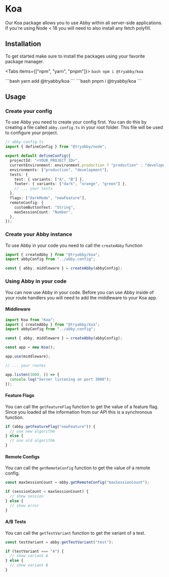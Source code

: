 
# Koa

Our Koa package allows you to use Abby within all server-side applications.
If you're using Node < 18 you will need to also install any fetch polyfill.

## Installation

To get started make sure to install the packages using your favorite package manager.

<Tabs items={["npm", "yarn", "pnpm"]}>
  <Tab>
    ```bash
    npm i @tryabby/koa
    ```
    </Tab>

  <Tab>
    ```bash
    yarn add @tryabby/koa
    ```
</Tab>
  <Tab>
    ```bash
    pnpm i @tryabby/koa
    ```
    </Tab>
</Tabs>

## Usage

### Create your config

To use Abby you need to create your config first. You can do this by creating a file called `abby.config.ts` in your root folder. This file will be used to configure your project.

```ts
// abby.config.ts
import { defineConfig } from "@tryabby/node";

export default defineConfig({
  projectId: "<YOUR_PROJECT_ID>",
  currentEnvironment: environment.production ? "production" : "development",
  environments: ["production", "development"],
  tests: {
    test: { variants: ["A", "B"] },
    footer: { variants: ["dark", "orange", "green"] },
    // ... your tests
  },
  flags: ["darkMode", "newFeature"],
  remoteConfig: {
    customButtonText: "String",
    maxSessionCount: "Number",
  },
});
```

### Create your Abby instance

To use Abby in your code you need to call the `createAbby` function

```ts
import { createAbby } from "@tryabby/koa";
import abbyConfig from "../abby.config";

const { abby, middleware } = createAbby(abbyConfig);
```

### Using Abby in your code

You can now use Abby in your code. Before you can use Abby inside of your route handlers you will need to add the middleware to your Koa app.

#### Middleware

```ts
import Koa from "Koa";
import { createAbby } from "@tryabby/koa";
import abbyConfig from "../abby.config";

const { abby, middleware } = createAbby(abbyConfig);

const app = new Koa();

app.use(middleware);

// ... your routes

app.listen(3000, () => {
  console.log("Server listening on port 3000");
});
```

#### Feature Flags

You can call the `getFeatureFlag` function to get the value of a feature flag.
Since you loaded all the information from our API this is a synchronous function.

```ts
if (abby.getFeatureFlag("newFeature")) {
  // use new algorithm
} else {
  // use old algorithm
}
```

#### Remote Configs

You can call the `getRemoteConfig` function to get the value of a remote config.

```ts
const maxSessionCount = abby.getRemoteConfig("maxSessionCount");

if (sessionCount < maxSessionCount) {
  // show session
} else {
  // show error
}
```

#### A/B Tests

You can call the `getTestVariant` function to get the variant of a test.

```ts
const testVariant = abby.getTestVariant("test");

if (testVariant === "A") {
  // show variant A
} else {
  // show variant B
}
```
